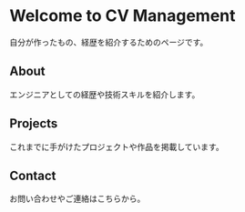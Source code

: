 # Welcome to CV Management

自分が作ったもの、経歴を紹介するためのページです。

## About

エンジニアとしての経歴や技術スキルを紹介します。

## Projects

これまでに手がけたプロジェクトや作品を掲載しています。

## Contact

お問い合わせやご連絡はこちらから。